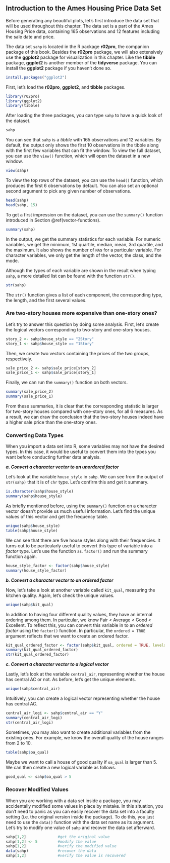 ## Introduction to the Ames Housing Price Data Set {#intro-dataset}

Before generating any beautiful plots, let's first introduce the data set that will be used throughout this chapter. The data set is a part of the Ames Housing Price data, containing 165 observations and 12 features including the sale date and price. 

The data set `sahp` is located in the R package **r02pro**, the companion package of this book.
Besides the **r02pro** package, we will also extensively use the **ggplot2** package for visualization in this chapter. Like the **tibble** package, **ggplot2** is another member of the **tidyverse** package. You can install the **ggplot2** package if you haven't done so. 
```r
install.packages("ggplot2")
```

First, let's load the **r02pro**, **ggplot2**, and **tibble** packages.
```r
library(r02pro)
library(ggplot2)
library(tibble)
```

After loading the three packages, you can type `sahp` to have a quick look of the dataset.
```r
sahp
```

You can see that `sahp` is a *tibble* with 165 observations and 12 variables. By default, the output only shows the first 10 observations in the tibble along with the first few variables that can fit the window. To view the full dataset, you can use the `view()` function, which will open the dataset in a new window. 
```r
view(sahp)
```

To view the top rows of the dataset, you can 
use the `head()` function, which produces the first 6 observations by default. You can also set an optional second argument to pick any given number of observations. 
```r
head(sahp)
head(sahp, 15)
```

To get a first impression on the dataset, you can use the `summary()` function introduced in Section \@ref(vector-functions). 
```r
summary(sahp)
```
In the output, we get the summary statistics for each variable. For numeric variables, we get the minimum, 1st quartile, median, mean, 3rd quartile, and the maximum. It also shows the number of `NA`s for a particular variable. For character variables, we only get the length of the vector, the class, and the mode. 

Although the types of each variable are shown in the result when typing `sahp`, a more detailed list can be found with the function `str()`. 

```r
str(sahp)
```

The `str()` function gives a list of each component, the corresponding type, the length, and the first several values. 

### Are two-story houses more expensive than one-story ones? 

Let's try to answer this question by doing some analysis. First, let's create the logical vectors corresponding to two-story and one-story houses. 

```r
story_2 <- sahp$house_style == "2Story"
story_1 <- sahp$house_style == "1Story"
```

Then, we create two vectors containing the prices of the two groups, respectively. 

```r
sale_price_2 <- sahp$sale_price[story_2]
sale_price_1 <- sahp$sale_price[story_1]
```

Finally, we can run the `summary()` function on both vectors.
```r
summary(sale_price_2)
summary(sale_price_1)
```
From these summaries, it is clear that the corresponding statistic is larger for two-story houses compared with one-story ones, for all 6 measures. As a result, we can draw the conclusion that the two-story houses indeed have a higher sale price than the one-story ones.

### Converting Data Types

When you import a data set into R, some variables may not have the desired types.  In this case, it would be useful to convert them into the types you want before conducting further data analysis. 


***a. Convert a character vector to an unordered factor***

Let's look at the variable `house_style` in `sahp`. We can see from the output of `str(sahp)` that it is of `chr` type. Let's confirm this and get it summary.

```r
is.character(sahp$house_style)
summary(sahp$house_style)
```

As briefly mentioned before, using the `summary()` function on a character vector doesn't provide us much useful information. Let's find the unique values of this vector and get the frequency table.
```r
unique(sahp$house_style)
table(sahp$house_style)
```
We can see that there are five house styles along with their frequencies. It turns out to be particularly useful to convert this type of variable into a *factor* type. Let's use the function `as.factor()` and run the summary function again. 
```r
house_style_factor <- factor(sahp$house_style)
summary(house_style_factor)
```

***b. Convert a character vector to an ordered factor***

Now, let's take a look at another variable called `kit_qual`, measuring the kitchen quality. Again, let's check the unique values.

```r
unique(sahp$kit_qual)
```

In addition to having four different quality values, they have an internal ordering among them. In particular, we know Fair < Average < Good < Excellent. To reflect this, you can convert this variable in to an *ordered factor* using the `factor()` function. In particular, the `ordered = TRUE` argument reflects that we want to create an ordered factor. 
```r
kit_qual_ordered_factor <- factor(sahp$kit_qual, ordered = TRUE, levels = c("Fair", "Average", "Good", "Excellent"))#covert to ordered factor
summary(kit_qual_ordered_factor)
str(kit_qual_ordered_factor)
```

***c. Convert a character vector to a logical vector***

Lastly, let's look at the variable `central_air`, representing whether the house has central AC or not. As before, let's get the unique elements. 
```r
unique(sahp$central_air)
```

Intuitively, you can create a logical vector representing whether the house has central AC. 

```r
central_air_logi <- sahp$central_air == "Y"
summary(central_air_logi)
str(central_air_logi)
```

Sometimes, you may also want to create additional variables from the existing ones. For example, we know the  overall quality of the house ranges from 2 to 10. 
```r
table(sahp$oa_qual)
```
Maybe we want to call a house of good quality if `oa_qual` is larger than 5.  We can then create a new logical variable as follows.
```r
good_qual <- sahp$oa_qual > 5
```


### Recover Modified Values

When you are working with a data set inside a package, you may accidentally modified some values in place by mistake. In this situation, you don't need to panic as you can easily recover the data set into a faculty setting (i.e. the original version inside the package). To do this, you just need to use the `data()` function with the data set name as its argument. Let's try to modify one value of `sahp` and recover the data set afterward.
```r
sahp[1,2]              #get the original value
sahp[1,2] <- 5         #modify the value
sahp[1,2]              #verify the modified value
data(sahp)             #recover the data
sahp[1,2]              #verify the value is recovered
```




